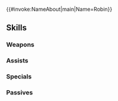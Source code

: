 {{#invoke:NameAbout|main|Name=Robin}}{{HeroPage Tabs}}
{{Hero Infobox
|Name=Robin
|Title=Exalt's Other Half
|WeaponType=Green Tome
|MoveType=Infantry
|Person=Robin M
|Origin=Fire Emblem Awakening
|Gender=Male
|LegendaryEffect=Earth
|BoostHP=3
|BoostDef=4
|Duel=200
|actorEN=David Vincent
|actorJP=細谷佳正
|artist=大熊ゆうご
|additionDate=February 28, 2023
|releaseDate=February 28, 2023
|cv1=10
|cv2=100200
|TagID=伝承ルフレ男
|InternalID=922
|Properties=legendary
|description=Tactician of Ylisse. Celebrated as Exalt Chrom's other half in the legends that followed their exploits. Appears in Fire Emblem Awakening.
}}
{{Stats Page
|Lv1HP=18|Lv1ATK=15|Lv1SPD=6|Lv1DEF=5|Lv1RES=7
|GRHP=50|GRATK=70|GRSPD=55|GRDEF=60|GRRES=55
}}
==Skills==
===Weapons===
{{Weapons Table
|weapon1=Wind
|weapon1Default=1
|weapon1Unlock=1
|weapon2=Elwind
|weapon2Default=2
|weapon2Unlock=2
|weapon3=Rexcalibur
|weapon3Default=4
|weapon3Unlock=3
|weapon4=Master's Tactics
|weapon4Default=5
|weapon4Unlock=5
}}
===Assists===
{{Assists Table}}
===Specials===
{{Specials Table
|special1=Glowing Ember
|special1Default=4
|special1Unlock=3
|special2=Ignis
|special2Unlock=4
}}
===Passives===
{{Passives Table
|passiveA1=Part of the Plan
|passiveA1Unlock=5
|passiveB1=Seal Atk 1
|passiveB2=Seal Atk 2
|passiveB3=Seal Atk 3
|passiveB4=Seal Atk 4
|passiveB1Unlock=2
|passiveB2Unlock=3
|passiveB3Unlock=4
|passiveB4Unlock=5
|passiveC1=Canto Control 1
|passiveC2=Canto Control 2
|passiveC3=Canto Control 3
|passiveC1Unlock=1
|passiveC2Unlock=2
|passiveC3Unlock=4
}}
{{Heroes Navbox}}